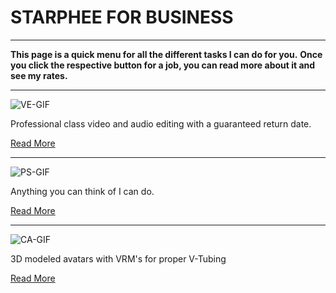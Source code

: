 <Container>

<Banner>


# STARPHEE FOR BUSINESS


---

 **This page is a quick menu for all the different tasks I can do for you.**
 **Once you click the respective button for a job, you can read more about it and see my rates.**

---

![VE-GIF](https://media.giphy.com/media/SVS68N0YDuygfMVjuJ/giphy.gif)

Professional class video and audio editing with a guaranteed return date.

<p className="text-center">
  <a class="gtm-button" href="https://starphee.com/work-ve" rel="external">
    Read More
  </a>
</p>

---

![PS-GIF](https://media.giphy.com/media/B9rSlYI3xFytWR6XiH/giphy.gif)

Anything you can think of I can do.

<p className="text-center">
  <a class="gtm-button" href="https://starphee.com/work-ps" rel="external">
    Read More
  </a>
</p>

---

![CA-GIF](https://media.giphy.com/media/vmYzzqwRJohCbGqlRq/giphy.gif)

3D modeled avatars with VRM's for proper V-Tubing

<p className="text-center">
  <a class="gtm-button" href="https://starphee.com/work-ca" rel="external">
    Read More
  </a>
</p>


</Banner>


</Container>
